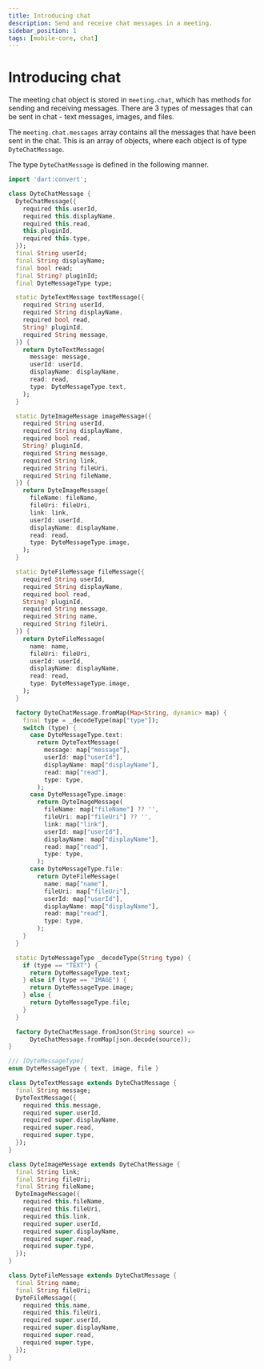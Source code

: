 ```yaml
---
title: Introducing chat
description: Send and receive chat messages in a meeting.
sidebar_position: 1
tags: [mobile-core, chat]
---
```


# Introducing chat

The meeting chat object is stored in `meeting.chat`, which has methods for
sending and receiving messages. There are 3 types of messages that can be sent
in chat - text messages, images, and files.

The `meeting.chat.messages` array contains all the messages that have been sent
in the chat. This is an array of objects, where each object is of type
`DyteChatMessage`.

The type `DyteChatMessage` is defined in the following manner.

```dart
import 'dart:convert';

class DyteChatMessage {
  DyteChatMessage({
    required this.userId,
    required this.displayName,
    required this.read,
    this.pluginId,
    required this.type,
  });
  final String userId;
  final String displayName;
  final bool read;
  final String? pluginId;
  final DyteMessageType type;

  static DyteTextMessage textMessage({
    required String userId,
    required String displayName,
    required bool read,
    String? pluginId,
    required String message,
  }) {
    return DyteTextMessage(
      message: message,
      userId: userId,
      displayName: displayName,
      read: read,
      type: DyteMessageType.text,
    );
  }

  static DyteImageMessage imageMessage({
    required String userId,
    required String displayName,
    required bool read,
    String? pluginId,
    required String message,
    required String link,
    required String fileUri,
    required String fileName,
  }) {
    return DyteImageMessage(
      fileName: fileName,
      fileUri: fileUri,
      link: link,
      userId: userId,
      displayName: displayName,
      read: read,
      type: DyteMessageType.image,
    );
  }

  static DyteFileMessage fileMessage({
    required String userId,
    required String displayName,
    required bool read,
    String? pluginId,
    required String message,
    required String name,
    required String fileUri,
  }) {
    return DyteFileMessage(
      name: name,
      fileUri: fileUri,
      userId: userId,
      displayName: displayName,
      read: read,
      type: DyteMessageType.image,
    );
  }

  factory DyteChatMessage.fromMap(Map<String, dynamic> map) {
    final type = _decodeType(map["type"]);
    switch (type) {
      case DyteMessageType.text:
        return DyteTextMessage(
          message: map["message"],
          userId: map["userId"],
          displayName: map["displayName"],
          read: map["read"],
          type: type,
        );
      case DyteMessageType.image:
        return DyteImageMessage(
          fileName: map["fileName"] ?? '',
          fileUri: map["fileUri"] ?? '',
          link: map["link"],
          userId: map["userId"],
          displayName: map["displayName"],
          read: map["read"],
          type: type,
        );
      case DyteMessageType.file:
        return DyteFileMessage(
          name: map["name"],
          fileUri: map["fileUri"],
          userId: map["userId"],
          displayName: map["displayName"],
          read: map["read"],
          type: type,
        );
    }
  }

  static DyteMessageType _decodeType(String type) {
    if (type == "TEXT") {
      return DyteMessageType.text;
    } else if (type == "IMAGE") {
      return DyteMessageType.image;
    } else {
      return DyteMessageType.file;
    }
  }

  factory DyteChatMessage.fromJson(String source) =>
      DyteChatMessage.fromMap(json.decode(source));
}

/// [DyteMessageType]
enum DyteMessageType { text, image, file }

class DyteTextMessage extends DyteChatMessage {
  final String message;
  DyteTextMessage({
    required this.message,
    required super.userId,
    required super.displayName,
    required super.read,
    required super.type,
  });
}

class DyteImageMessage extends DyteChatMessage {
  final String link;
  final String fileUri;
  final String fileName;
  DyteImageMessage({
    required this.fileName,
    required this.fileUri,
    required this.link,
    required super.userId,
    required super.displayName,
    required super.read,
    required super.type,
  });
}

class DyteFileMessage extends DyteChatMessage {
  final String name;
  final String fileUri;
  DyteFileMessage({
    required this.name,
    required this.fileUri,
    required super.userId,
    required super.displayName,
    required super.read,
    required super.type,
  });
}
```
